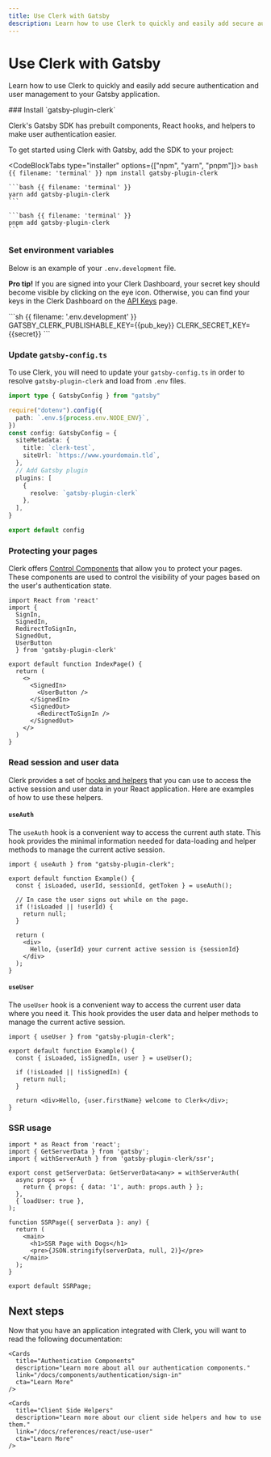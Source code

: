 ```yaml
---
title: Use Clerk with Gatsby
description: Learn how to use Clerk to quickly and easily add secure authentication and user management to your Gatsby application.
---
```


# Use Clerk with Gatsby

Learn how to use Clerk to quickly and easily add secure authentication and user management to your Gatsby application.

<Steps>
  ### Install `gatsby-plugin-clerk`

  Clerk's Gatsby SDK has prebuilt components, React hooks, and helpers to make user authentication easier.

  To get started using Clerk with Gatsby, add the SDK to your project:

  <CodeBlockTabs type="installer" options={["npm", "yarn", "pnpm"]}>
    ```bash {{ filename: 'terminal' }}
    npm install gatsby-plugin-clerk
    ```

    ```bash {{ filename: 'terminal' }}
    yarn add gatsby-plugin-clerk
    ```

    ```bash {{ filename: 'terminal' }}
    pnpm add gatsby-plugin-clerk
    ```
  </CodeBlockTabs>

  ### Set environment variables

  Below is an example of your `.env.development` file.

  **Pro tip!** If you are signed into your Clerk Dashboard, your secret key should become visible by clicking on the eye icon. Otherwise, you can find your keys in the Clerk Dashboard on the [API Keys](https://dashboard.clerk.com/last-active?path=api-keys) page.

  <InjectKeys>
    ```sh {{ filename: '.env.development' }}
    GATSBY_CLERK_PUBLISHABLE_KEY={{pub_key}}
    CLERK_SECRET_KEY={{secret}}
    ```
  </InjectKeys>

  ### Update `gatsby-config.ts`

  To use Clerk, you will need to update your `gatsby-config.ts` in order to resolve `gatsby-plugin-clerk` and load from `.env` files.

  ```ts {{ filename: 'gatsby-config.ts' }}
  import type { GatsbyConfig } from "gatsby"

  require("dotenv").config({
    path: `.env.${process.env.NODE_ENV}`,
  })
  const config: GatsbyConfig = {
    siteMetadata: {
      title: `clerk-test`,
      siteUrl: `https://www.yourdomain.tld`,
    },
    // Add Gatsby plugin
    plugins: [
      {
        resolve: `gatsby-plugin-clerk`
      },
    ],
  }

  export default config
  ```

  ### Protecting your pages

  Clerk offers [Control Components](/docs/components/overview) that allow you to protect your pages. These components are used to control the visibility of your pages based on the user's authentication state.

  ```tsx {{ filename: 'src/pages/index.tsx' }}
  import React from 'react'
  import {
    SignIn,
    SignedIn,
    RedirectToSignIn,
    SignedOut,
    UserButton
    } from 'gatsby-plugin-clerk'

  export default function IndexPage() {
    return (
      <>
        <SignedIn>
          <UserButton />
        </SignedIn>
        <SignedOut>
          <RedirectToSignIn />
        </SignedOut>
      </>
    )
  }
  ```

  ### Read session and user data

  Clerk provides a set of [hooks and helpers](/docs/references/react/use-user) that you can use to access the active session and user data in your React application. Here are examples of how to use these helpers.

  #### `useAuth`

  The `useAuth` hook is a convenient way to access the current auth state. This hook provides the minimal information needed for data-loading and helper methods to manage the current active session.

  ```tsx {{ filename: 'src/pages/example.tsx' }}
  import { useAuth } from "gatsby-plugin-clerk";

  export default function Example() {
    const { isLoaded, userId, sessionId, getToken } = useAuth();

    // In case the user signs out while on the page.
    if (!isLoaded || !userId) {
      return null;
    }

    return (
      <div>
        Hello, {userId} your current active session is {sessionId}
      </div>
    );
  }
  ```

  #### `useUser`

  The `useUser` hook is a convenient way to access the current user data where you need it. This hook provides the user data and helper methods to manage the current active session.

  ```tsx {{ filename: 'src/pages/example.tsx' }}
  import { useUser } from "gatsby-plugin-clerk";

  export default function Example() {
    const { isLoaded, isSignedIn, user } = useUser();

    if (!isLoaded || !isSignedIn) {
      return null;
    }

    return <div>Hello, {user.firstName} welcome to Clerk</div>;
  }
  ```

  ### SSR usage

  ```tsx {{ filename: 'src/pages/SSRPage.tsx' }}
  import * as React from 'react';
  import { GetServerData } from 'gatsby';
  import { withServerAuth } from 'gatsby-plugin-clerk/ssr';

  export const getServerData: GetServerData<any> = withServerAuth(
    async props => {
      return { props: { data: '1', auth: props.auth } };
    },
    { loadUser: true },
  );

  function SSRPage({ serverData }: any) {
    return (
      <main>
        <h1>SSR Page with Dogs</h1>
        <pre>{JSON.stringify(serverData, null, 2)}</pre>
      </main>
    );
  }

  export default SSRPage;
  ```
</Steps>

## Next steps

Now that you have an application integrated with Clerk, you will want to read the following documentation:

<div className="container mx-auto my-4">
  <div className="grid grid-cols-1 gap-6 md:grid-cols-2">
    <Cards
      title="Customization & Localization"
      description="Learn how to customize and localize the Clerk components."
      link="/docs/components/customization/overview"
      cta="Learn More"
    />

    <Cards
      title="Authentication Components"
      description="Learn more about all our authentication components."
      link="/docs/components/authentication/sign-in"
      cta="Learn More"
    />

    <Cards
      title="Client Side Helpers"
      description="Learn more about our client side helpers and how to use them."
      link="/docs/references/react/use-user"
      cta="Learn More"
    />
  </div>
</div>
